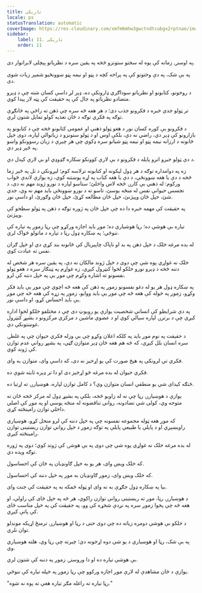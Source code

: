 ```yaml
---
title: تاریکی
locale: ps
statusTranslation: automatic
coverImage: https://res.cloudinary.com/xmfm6mhw3gwctndtcubgx2rptnae/image/upload/v1741354419/small_cover_la_gran_rebelion_28716e29d2.webp
sidebar:
    label: 11. تاریکی
    order: 11
---
```

په اوسنۍ زمانه کې یوه له سختو ستونزو څخه په یقین سره د نظریاتو پېچلی لابراتوار دی.

په بې شک، په دې وختونو کې په پراخه کچه د پټو او نیمه پټو ښوونځیو شمېر زیات شوی دی.

د روحونو، کتابونو او نظریاتو سوداګري ډارونکې ده، ډېر لږ داسې کسان شته چې د ډېرو متضادو نظریاتو په جال کې په حقیقت کې پټه لار پیدا کوي.

تر ټولو جدي خبره د فکرونو جذب دی؛ د هر هغه څه سره چې ذهن ته راځي په ځانګړې توګه په فکري توګه د ځان تغذیه کولو تمایل شتون لري.

د فکرونو بې کوره کسان نور د هغو ټولو ذهني او عمومي کتابونو څخه چې د کتابونو په بازارونو کې ډېر دي، راضي نه دي، بلکې اوس او د ټولو ستونزو د زیاتوالي لپاره، دوی خپل ځانونه د ارزانه نیمه پټو او نیمه پټو شیانو سره ډکوي چې هر چیرې د زیان رسوونکو واښو په څېر ډېر دي.

د دې ټولو خبرو اترو پایله د فکرونو د بې لارې کوونکو ښکاره ګډوډي او بې لارې کېدل دي.

زه په دوامداره توګه د هر ډول لیکونه او کتابونه ترلاسه کوم؛ لېږونکي د تل په څېر زما څخه د دې یا هغه ښوونځي، د دې یا هغه کتاب په اړه پوښتنه کوي، زه یوازې لاندې ځواب ورکوم: له ذهني بې کارۍ څخه لاس واخلئ؛ ستاسو لپاره د نورو ژوند مهم نه دی، د تجسس حیواني نفس له منځه یوسئ، تاسو ته د نورو ښوونځي باید مهم نه وي، جدي شئ، خپل ځان وپېژنئ، خپل ځان مطالعه کړئ، خپل ځان وګورئ، او داسې نور.

په حقیقت کې مهمه خبره دا ده چې خپل ځان په ژوره توګه د ذهن په ټولو سطحو کې وپېژنئ.

تیاره بې هوشي ده؛ رڼا هوشياري ده؛ موږ باید اجازه ورکړو چې رڼا زموږ په تیاره کې ننوځي؛ په ښکاره ډول رڼا د تیاره د ماتولو ځواک لري.

له بده مرغه خلک د خپل ذهن په بد او ناپاک چاپیریال کې ځانونه بند کړي دي او خپل ګران نفس ته عبادت کوي.

خلک نه غواړي پوه شي چې دوی د خپل ژوند مالکان نه دي، په یقین سره هر شخص له دننه څخه د ډېرو نورو خلکو لخوا کنټرول کیږي، زه غواړم په ټینګار سره د هغو ټولو نفسونو ته اشاره وکړم چې موږ یې په خپل دننه کې لرو.

په ښکاره ډول هر یو له دغو نفسونو زموږ په ذهن کې هغه څه اچوي چې موږ یې باید فکر وکړو، زموږ په خوله کې هغه څه چې موږ یې باید ووایو، زموږ په زړه کې هغه څه چې موږ یې باید احساس کړو، او داسې نور.

په دې شرایطو کې انساني شخصیت یوازې یو روبوټ دی چې د مختلفو خلکو لخوا اداره کیږي چې د برترۍ لپاره سیالي کوي او د عضوي ماشین د مرکزي مرکزونو د بشپړ کنټرول غوښتونکي دي.

د حقیقت په نوم موږ باید په کلکه اعلان وکړو چې بې وزله فکري حیوان چې په غلطۍ سره انسان بلل کیږي، که څه هم هغه ځان ډېر متوازن ګڼي، په بشپړ رواني عدم توازن کې ژوند کوي.

فکري تي لرونکی په هیڅ صورت کې یو اړخیز نه دی، که داسې وای، متوازن به وای.

فکري حیوان له بده مرغه څو اړخیز دی او دا تر ډېره ثابته شوې ده.

څنګه کیدای شي یو منطقي انسان متوازن وي؟ د کامل توازن لپاره، هوښیارۍ ته اړتیا ده.

یوازې د هوښیارۍ رڼا چې نه له زاویو څخه، بلکې په بشپړ ډول له مرکز څخه ځان ته متوجه وي، کولی شي تضادونه، رواني تناقضونه له منځه یوسي او په موږ کې اصلي داخلي توازن رامینځته کړي.

که موږ هغه ټوله مجموعه نفسونه چې په خپل دننه کې لرو منحل کړو، هوښیاري راویښېږي او د پایلې یا طبیعي پایلې په توګه زموږ د خپل رواني توازن ریښتینی توازن رامینځته کیږي.

له بده مرغه خلک نه غواړي پوه شي چې دوی په بې هوشۍ کې ژوند کوي؛ دوی په ژوره توګه ویده دي.

که خلک ویښ وای، هر یو به خپل ګاونډیان په ځان کې احساسول.

که خلک ویښ وای، زموږ ګاونډیان به موږ په خپل دننه کې احساسول.

بیا په ښکاره ډول جګړې به نه وای او ټوله ځمکه به په حقیقت کې جنت وای.

د هوښیارۍ رڼا، موږ ته ریښتینی رواني توازن راکوي، هر څه په خپل ځای کې راولي، او هغه څه چې پخوا زموږ سره په نږدې شخړه کې وو، په حقیقت کې په خپل مناسب ځای کې پاتې کیږي.

د خلکو بې هوشي دومره زیاته ده چې دوی حتی د رڼا او هوښیارۍ ترمنځ اړیکه موندلو توان نلري.

په بې شک، رڼا او هوښیاري د یو شي دوه اړخونه دي؛ چیرته چې رڼا وي، هلته هوښیاري وي.

بې هوشي تیاره ده او دا وروستۍ زموږ په دننه کې شتون لري.

یوازې د ځان مشاهدې له لارې موږ اجازه ورکوو چې رڼا زموږ په خپله تیاره کې ننوځي.

"رڼا تیاره ته راغله مګر تیاره هغې ته پوه نه شوه."

